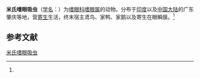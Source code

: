 {{Speciesbox
| name = 米氏嗜眼吸虫
| status = 
| status_system = 
| image = 
| genus = Philophthalmus
| species = mirzai
| authority = (Jaiswal et Singh, 1954)<ref name='id10191'>{{cite web| url =http://www.bioinfo.cn/db05/BjdwSpecies.php?action=view&id=10191| title =米氏嗜眼吸虫| work =《中国动物物种编目数据库》| publisher =中国科学院微生物研究所| author =中国科学院动物研究所| accessdate =2009-04-16| deadurl =yes| archiveurl =https://web.archive.org/web/20160305025644/http://www.bioinfo.cn/db05/BjdwSpecies.php?action=view&id=10191| archivedate =2016-03-05}}</ref>
}}

'''米氏嗜眼吸虫'''（[[学名|学名]]：{{lang|la|''Philophthalmus mirzai''}}）为[[嗜眼科|嗜眼科]][[嗜眼属|嗜眼属]]的动物。分布于[[印度|印度]]以及[[中国大陆|中国大陆]]的广东肇庆等地，营[[寄生|寄生]]生活，终末宿主鸢鸟、家鸭、家鹅以及寄生在眼瞬膜。<ref name='id10191'/>

== 参考文献 ==
{{reflist}}

{{Wikispecies|Philophthalmus mirzai}}

[[Category:嗜眼属|米氏嗜眼吸虫]]


{{吸虫小作品}}